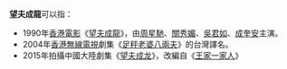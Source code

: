 '''望夫成龍'''可以指：
*1990年[[香港電影|香港電影]]《[[望夫成龍_(電影)|望夫成龍]]》，由[[周星馳|周星馳]]、[[關秀媚|關秀媚]]、[[吳君如|吳君如]]、[[成奎安|成奎安]]主演。
*2004年[[香港無線電視|香港無線電視]]劇集《[[足秤老婆八兩夫|足秤老婆八兩夫]]》的台灣譯名。
*2015年拍攝中國大陸劇集《[[望夫成龙_(中国电视剧)|望夫成龙]]》，改編自《[[王家一家人|王家一家人]]》
{{disambig|Cat=四字作品消歧义}}